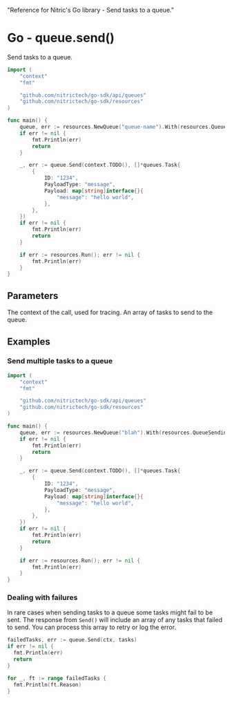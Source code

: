   "Reference for Nitric's Go library - Send tasks to a queue."

# Go - queue.send()

Send tasks to a queue.

```go
import (
	"context"
	"fmt"

	"github.com/nitrictech/go-sdk/api/queues"
	"github.com/nitrictech/go-sdk/resources"
)

func main() {
	queue, err := resources.NewQueue("queue-name").With(resources.QueueSending)
	if err != nil {
		fmt.Println(err)
		return
	}

	_, err := queue.Send(context.TODO(), []*queues.Task{
		{
			ID: "1234",
			PayloadType: "message",
			Payload: map[string]interface{}{
				"message": "hello world",
			},
		},
	})
	if err != nil {
		fmt.Println(err)
		return
	}

	if err := resources.Run(); err != nil {
		fmt.Println(err)
	}
}
```

## Parameters

<Properties>
  <Property name="ctx" required type="context">
    The context of the call, used for tracing.
  </Property>
  <Property name="tasks" required type="[]*Task">
    An array of tasks to send to the queue.
  </Property>
</Properties>

## Examples

### Send multiple tasks to a queue

```go
import (
	"context"
	"fmt"

	"github.com/nitrictech/go-sdk/api/queues"
	"github.com/nitrictech/go-sdk/resources"
)

func main() {
	queue, err := resources.NewQueue("blah").With(resources.QueueSending)
	if err != nil {
		fmt.Println(err)
		return
	}

	_, err := queue.Send(context.TODO(), []*queues.Task{
		{
			ID: "1234",
			PayloadType: "message",
			Payload: map[string]interface{}{
				"message": "hello world",
			},
		},
	})
	if err != nil {
		fmt.Println(err)
		return
	}

	if err := resources.Run(); err != nil {
		fmt.Println(err)
	}
}
```

### Dealing with failures

In rare cases when sending tasks to a queue some tasks might fail to be sent. The response from `Send()` will include an array of any tasks that failed to send. You can process this array to retry or log the error.

```go
failedTasks, err := queue.Send(ctx, tasks)
if err != nil {
  fmt.Println(err)
  return
}

for _, ft := range failedTasks {
  fmt.Println(ft.Reason)
}
```
